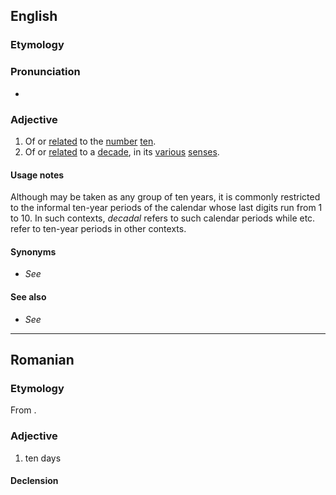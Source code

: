 ==English==

===Etymology===
{{suffix|en|decade|al}}

===Pronunciation===
* {{a|UK}} {{IPA|en|[dɪˈkeɪdəɫ]}}

===Adjective===
{{en-adj|-}}

# Of or [[related]] to the [[number]] [[ten]].
# Of or [[related]] to a [[decade]], in its [[various]] [[sense]]s.

====Usage notes====
Although {{m|en|decade}} may be taken as any group of ten years, it is commonly restricted to the informal ten-year periods of the calendar whose last digits run from 1 to 10. In such contexts, ''decadal'' refers to such calendar periods while {{m|en|decennial}} etc. refer to ten-year periods in other contexts.

====Synonyms====
* {{sense|in some contexts}} ''See'' '''{{l|en|decennial}}'''

====See also====
* {{sense|base-10 numeration}} ''See'' '''{{l|en|decimal}}'''

----

==Romanian==

===Etymology===
From {{af|ro|decadă|-al}}.

===Adjective===
{{ro-adj}}

# {{lb|ro|attributive}} ten days

====Declension====
{{ro-decl-adj}}